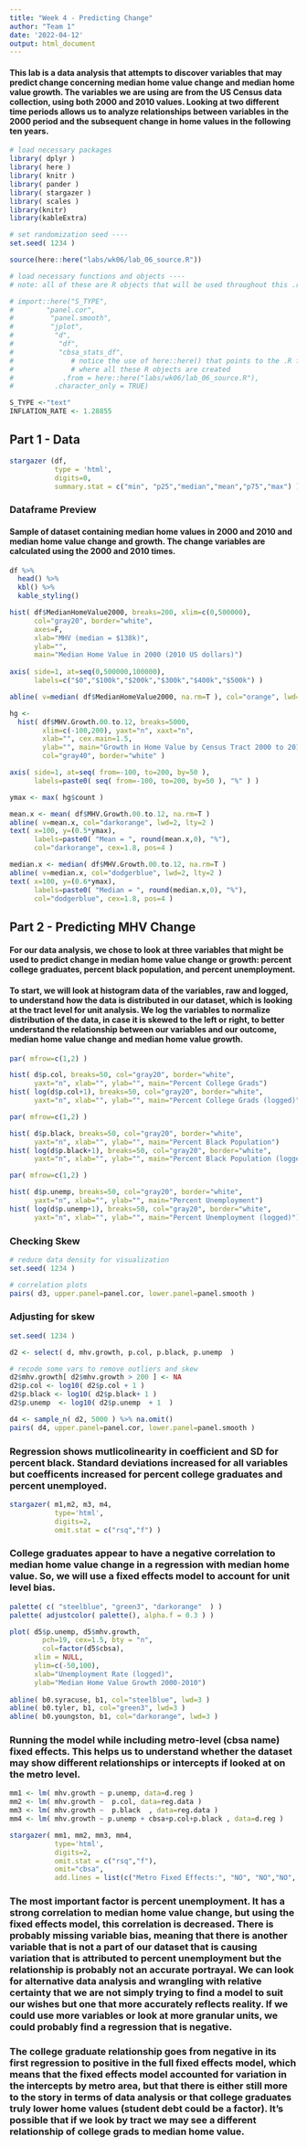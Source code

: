 ```yaml
---
title: "Week 4 - Predicting Change"
author: "Team 1"
date: '2022-04-12'
output: html_document
---
```


#### This lab is a data analysis that attempts to discover variables that may predict change concerning median home value change and median home value growth. The variables we are using are from the US Census data collection, using both 2000 and 2010 values. Looking at two different time periods allows us to analyze relationships between variables in the 2000 period and the subsequent change in home values in the following ten years. 

```r
# load necessary packages
library( dplyr )
library( here )
library( knitr )
library( pander )
library( stargazer )
library( scales )
library(knitr)
library(kableExtra)

# set randomization seed ----
set.seed( 1234 )

source(here::here("labs/wk06/lab_06_source.R"))

# load necessary functions and objects ----
# note: all of these are R objects that will be used throughout this .rmd file

# import::here("S_TYPE",
#        "panel.cor",
#         "panel.smooth",
#         "jplot",
#          "d",
#           "df",
#           "cbsa_stats_df",
#              # notice the use of here::here() that points to the .R file
#              # where all these R objects are created
#            .from = here::here("labs/wk06/lab_06_source.R"),
#          .character_only = TRUE)

S_TYPE <-"text"
INFLATION_RATE <- 1.28855 
```


## Part 1 - Data

```r
stargazer (df, 
           type = 'html', 
           digits=0, 
           summary.stat = c("min", "p25","median","mean","p75","max") )
```

### Dataframe Preview

#### Sample of dataset containing median home values in 2000 and 2010 and median home value change and growth. The change variables are calculated using the 2000 and 2010 times. 

```r
df %>%
  head() %>%
  kbl() %>%
  kable_styling()

```



```r
hist( df$MedianHomeValue2000, breaks=200, xlim=c(0,500000), 
      col="gray20", border="white",
      axes=F, 
      xlab="MHV (median = $138k)",
      ylab="",
      main="Median Home Value in 2000 (2010 US dollars)")
      
axis( side=1, at=seq(0,500000,100000),
      labels=c("$0","$100k","$200k","$300k","$400k","$500k") )

abline( v=median( df$MedianHomeValue2000, na.rm=T ), col="orange", lwd=3 )

```

```r
hg <-
  hist( df$MHV.Growth.00.to.12, breaks=5000,
        xlim=c(-100,200), yaxt="n", xaxt="n",
        xlab="", cex.main=1.5,
        ylab="", main="Growth in Home Value by Census Tract 2000 to 2010",
        col="gray40", border="white" )

axis( side=1, at=seq( from=-100, to=200, by=50 ),
      labels=paste0( seq( from=-100, to=200, by=50 ), "%" ) )

ymax <- max( hg$count )

mean.x <- mean( df$MHV.Growth.00.to.12, na.rm=T )
abline( v=mean.x, col="darkorange", lwd=2, lty=2 )
text( x=100, y=(0.5*ymax),
      labels=paste0( "Mean = ", round(mean.x,0), "%"),
      col="darkorange", cex=1.8, pos=4 )

median.x <- median( df$MHV.Growth.00.to.12, na.rm=T )
abline( v=median.x, col="dodgerblue", lwd=2, lty=2 )
text( x=100, y=(0.6*ymax),
      labels=paste0( "Median = ", round(median.x,0), "%"),
      col="dodgerblue", cex=1.8, pos=4 )
```

## Part 2 - Predicting MHV Change

#### For our data analysis, we chose to look at three variables that might be used to predict change in median home value change or growth: percent college graduates, percent black population, and percent unemployment. 

#### To start, we will look at histogram data of the variables, raw and logged, to understand how the data is distributed in our dataset, which is looking at the tract level for unit analysis. We log the variables to normalize distribution of the data, in case it is skewed to the left or right, to better understand the relationship between our variables and our outcome, median home value change  and median home value growth. 


```r
par( mfrow=c(1,2) )

hist( d$p.col, breaks=50, col="gray20", border="white",
      yaxt="n", xlab="", ylab="", main="Percent College Grads")
hist( log(d$p.col+1), breaks=50, col="gray20", border="white",
      yaxt="n", xlab="", ylab="", main="Percent College Grads (logged)")
```

```r
par( mfrow=c(1,2) )

hist( d$p.black, breaks=50, col="gray20", border="white",
      yaxt="n", xlab="", ylab="", main="Percent Black Population")
hist( log(d$p.black+1), breaks=50, col="gray20", border="white",
      yaxt="n", xlab="", ylab="", main="Percent Black Population (logged)")
```



```r
par( mfrow=c(1,2) )

hist( d$p.unemp, breaks=50, col="gray20", border="white",
      yaxt="n", xlab="", ylab="", main="Percent Unemployment")
hist( log(d$p.unemp+1), breaks=50, col="gray20", border="white",
      yaxt="n", xlab="", ylab="", main="Percent Unemployment (logged)")
```

### Checking Skew

```r

# reduce data density for visualization
set.seed( 1234 )

# correlation plots
pairs( d3, upper.panel=panel.cor, lower.panel=panel.smooth )
```


### Adjusting for skew

```r

set.seed( 1234 )

d2 <- select( d, mhv.growth, p.col, p.black, p.unemp  )

# recode some vars to remove outliers and skew
d2$mhv.growth[ d2$mhv.growth > 200 ] <- NA
d2$p.col <- log10( d2$p.col + 1 )
d2$p.black <- log10( d2$p.black+ 1 )
d2$p.unemp  <- log10( d2$p.unemp  + 1  )

d4 <- sample_n( d2, 5000 ) %>% na.omit()
pairs( d4, upper.panel=panel.cor, lower.panel=panel.smooth )

```


### Regression shows mutlicolinearity in coefficient and SD for percent black. Standard deviations increased for all variables but coefficents increased for percent college graduates and percent unemployed.


```r

stargazer( m1,m2, m3, m4, 
           type='html', 
           digits=2,
           omit.stat = c("rsq","f") )

```

### College graduates appear to have a negative correlation to median home value change in a regression with median home value. So, we will use a fixed effects model to account for unit level bias. 


```r
palette( c( "steelblue", "green3", "darkorange"  ) )
palette( adjustcolor( palette(), alpha.f = 0.3 ) )

plot( d5$p.unemp, d5$mhv.growth,
        pch=19, cex=1.5, bty = "n",  
        col=factor(d5$cbsa),
      xlim = NULL,
      ylim=c(-50,100),
      xlab="Unemployment Rate (logged)",
      ylab="Median Home Value Growth 2000-2010")
          
abline( b0.syracuse, b1, col="steelblue", lwd=3 )
abline( b0.tyler, b1, col="green3", lwd=3 )
abline( b0.youngston, b1, col="darkorange", lwd=3 )
```

### Running the model while including metro-level (cbsa name) fixed effects. This helps us to understand whether the dataset may show different relationships or intercepts if looked at on the metro level. 

```r

mm1 <- lm( mhv.growth ~ p.unemp, data=d.reg )
mm2 <- lm( mhv.growth ~  p.col, data=reg.data )
mm3 <- lm( mhv.growth ~  p.black  , data=reg.data )
mm4 <- lm( mhv.growth ~ p.unemp + cbsa+p.col+p.black , data=d.reg )

stargazer( mm1, mm2, mm3, mm4,
           type='html',
           digits=2,
           omit.stat = c("rsq","f"),
           omit="cbsa",
           add.lines = list(c("Metro Fixed Effects:", "NO", "NO","NO", "YES")) )
```




### The most important factor is percent unemployment. It has a strong correlation to median home value change, but using the fixed effects model, this correlation is decreased. There is probably missing variable bias, meaning that there is another variable that is not a part of our dataset that is causing variation that is attributed to percent unemployment but the relationship is probably not an accurate portrayal. We can look for alternative data analysis and wrangling with relative certainty that we are not simply trying to find a model to suit our wishes but one that more accurately reflects reality. If we could use more variables or look at more granular units, we could probably find a regression that is negative. 


### The college graduate relationship goes from negative in its first regression to positive in the full fixed effects model, which means that the fixed effects model accounted for variation in the intercepts by metro area, but that there is either still more to the story in terms of data analysis or that college graduates truly lower home values (student debt could be a factor). It's possible that if we look by tract we may see a different relationship of college grads to median home value.